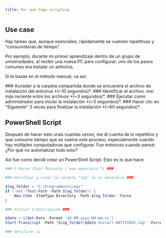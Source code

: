 ```yaml
---
title: Por qué hago scripting
---
```


## Use case
Hay tareas que, aunque esenciales, rápidamente se vuelven repetitivas y "consumidoras de tiempo".

Por ejemplo, durante mi primer aprendizaje dentro de un grupo de universidades, al recibir una nueva PC para configurar, uno de los pasos comunes era instalar un antivirus.

Si te basas en el método manual, va así:

<DynamicCallout>
<Steps>
  <Step>
    ### Acceder a la carpeta compartida 
    donde se encuentra el archivo de instalación del antivirus *(~10 segundos)*. 
  </Step>
  <Step>
    ### Identificar el archivo .msi más reciente
    entre los archivos *(~3 segundos)*.
  </Step>
  <Step>
    ### Ejecutar como administrador 
    para iniciar la instalación *(~3 segundos)*.
  </Step>
  <Step>
    ### Hacer clic en "Siguiente" 3 veces
    para finalizar la instalación *(~60 segundos)*.
  </Step>
</Steps>
</DynamicCallout>

## PowerShell Script

Después de hacer esto unas cuantas veces, me di cuenta de lo repetitivo y que consume tiempo que se vuelve este proceso, especialmente cuando hay múltiples computadoras que configurar. Fue entonces cuando pensé: ¿Por qué no automatizar todo esto?

Así fue como decidí crear un PowerShell Script. Esto es lo que hace:

```ps1 {title="silentinstall.ps1"}
### © Aaron (Iso) Pescasio / www.apescasio.fr ###

### Verificar y crear la carpeta "log" si es necesario ###

$log_folder = "C:\ProgramData\Logs"
if (-not (Test-Path -Path $log_folder)) {
    New-Item -ItemType Directory -Path $log_folder -Force
}

### Iniciar transcripción ###

$date = $(Get-Date -Format 'dd-MM-yyyy_HH-mm-ss')
Start-Transcript -Path "$log_folder\$date-Install-ANTIVIRUS.log" -Force

### Verificar si